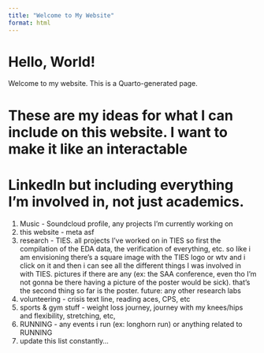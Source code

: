 ```yaml
---
title: "Welcome to My Website"
format: html
---
```


# Hello, World!

Welcome to my website. This is a Quarto-generated page.

# These are my ideas for what I can include on this website. I want to make it like an interactable 
# LinkedIn but including everything I'm involved in, not just academics.
1. Music - Soundcloud profile, any projects I'm currently working on
2. this website - meta asf
3. research - TIES. all projects I've worked on in TIES so first the compilation of the EDA data, the verification of everything,
etc. so like i am envisioning there's a square image with the TIES logo or wtv and i click on it and then i can see
all the different things I was involved in with TIES. pictures if there are any (ex: the SAA conference, even tho I'm
not gonna be there having a picture of the poster would be sick). that's the second thing so far is the poster.
future: any other research labs
4. volunteering - crisis text line, reading aces, CPS, etc
5. sports & gym stuff - weight loss journey, journey with my knees/hips and flexibility, stretching, etc, 
6. RUNNING - any events i run (ex: longhorn run) or anything related to RUNNING
7. update this list constantly...